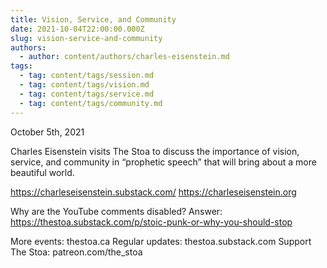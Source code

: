 ```yaml
---
title: Vision, Service, and Community
date: 2021-10-04T22:00:00.000Z
slug: vision-service-and-community
authors:
  - author: content/authors/charles-eisenstein.md
tags:
  - tag: content/tags/session.md
  - tag: content/tags/vision.md
  - tag: content/tags/service.md
  - tag: content/tags/community.md
---
```


October 5th, 2021

Charles Eisenstein visits The Stoa to discuss the importance of vision, service, and community in “prophetic speech” that will bring about a more beautiful world.

https://charleseisenstein.substack.com/
https://charleseisenstein.org

Why are the YouTube comments disabled? Answer: https://thestoa.substack.com/p/stoic-punk-or-why-you-should-stop

More events: thestoa.ca 
Regular updates: thestoa.substack.com 
Support The Stoa: patreon.com/the_stoa
